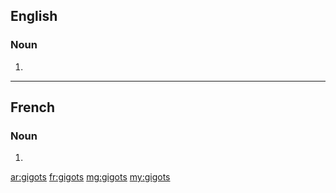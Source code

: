 ==English==

===Noun===
{{head|en|plural}}

# {{plural of|gigot|lang=en}}

----

==French==

===Noun===
{{head|fr|plural|g=m-p}}

# {{plural of|gigot|lang=fr}}

[[ar:gigots]]
[[fr:gigots]]
[[mg:gigots]]
[[my:gigots]]